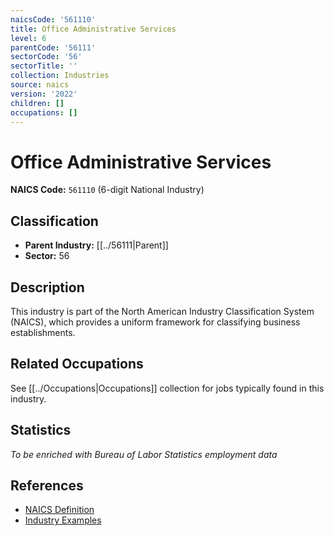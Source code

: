 ```yaml
---
naicsCode: '561110'
title: Office Administrative Services
level: 6
parentCode: '56111'
sectorCode: '56'
sectorTitle: ''
collection: Industries
source: naics
version: '2022'
children: []
occupations: []
---
```

# Office Administrative Services

**NAICS Code:** `561110` (6-digit National Industry)

## Classification

- **Parent Industry:** [[../56111|Parent]]
- **Sector:** 56

## Description

This industry is part of the North American Industry Classification System (NAICS), which provides a uniform framework for classifying business establishments.

## Related Occupations

See [[../Occupations|Occupations]] collection for jobs typically found in this industry.

## Statistics

*To be enriched with Bureau of Labor Statistics employment data*

## References

- [NAICS Definition](https://www.census.gov/naics/)
- [Industry Examples](https://www.census.gov/naics/2022NAICS/)
